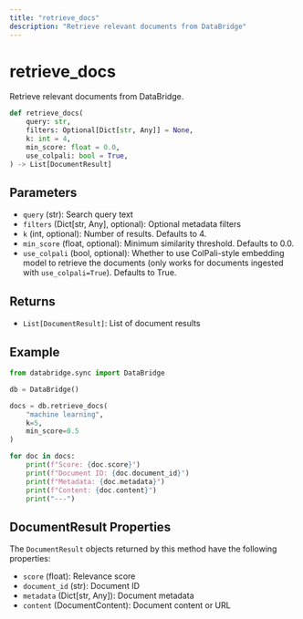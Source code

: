 ```yaml
---
title: "retrieve_docs"
description: "Retrieve relevant documents from DataBridge"
---
```


# retrieve_docs

Retrieve relevant documents from DataBridge.

```python
def retrieve_docs(
    query: str,
    filters: Optional[Dict[str, Any]] = None,
    k: int = 4,
    min_score: float = 0.0,
    use_colpali: bool = True,
) -> List[DocumentResult]
```

## Parameters

- `query` (str): Search query text
- `filters` (Dict[str, Any], optional): Optional metadata filters
- `k` (int, optional): Number of results. Defaults to 4.
- `min_score` (float, optional): Minimum similarity threshold. Defaults to 0.0.
- `use_colpali` (bool, optional): Whether to use ColPali-style embedding model to retrieve the documents (only works for documents ingested with `use_colpali=True`). Defaults to True.

## Returns

- `List[DocumentResult]`: List of document results

## Example

```python
from databridge.sync import DataBridge

db = DataBridge()

docs = db.retrieve_docs(
    "machine learning",
    k=5,
    min_score=0.5
)

for doc in docs:
    print(f"Score: {doc.score}")
    print(f"Document ID: {doc.document_id}")
    print(f"Metadata: {doc.metadata}")
    print(f"Content: {doc.content}")
    print("---")
```

## DocumentResult Properties

The `DocumentResult` objects returned by this method have the following properties:

- `score` (float): Relevance score
- `document_id` (str): Document ID
- `metadata` (Dict[str, Any]): Document metadata
- `content` (DocumentContent): Document content or URL 